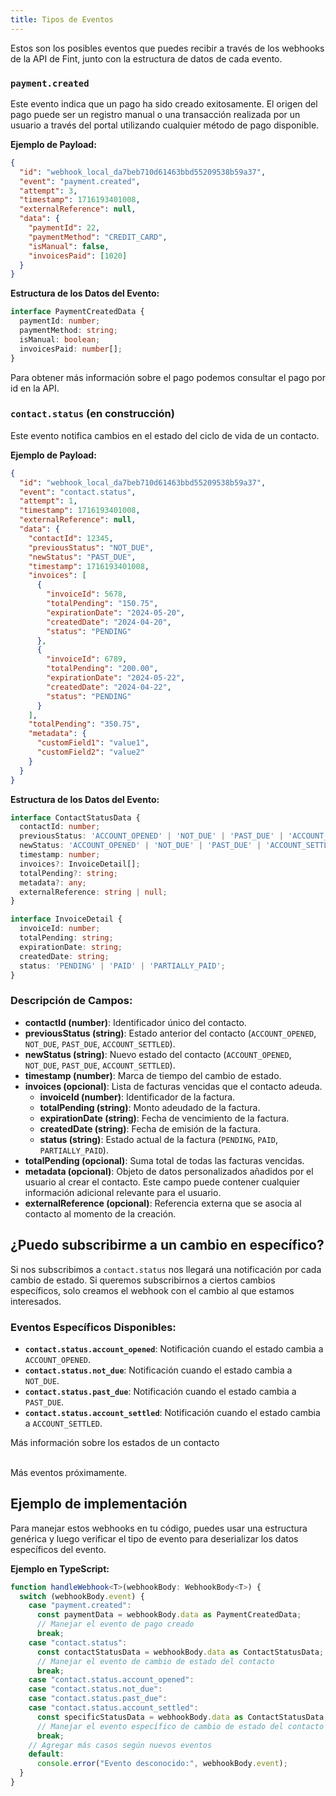 ```yaml
---
title: Tipos de Eventos
---
```


Estos son los posibles eventos que puedes recibir a través de los webhooks de la API de Fint, junto con la estructura de datos de cada evento.

<AccordionGroup>
<Accordion title="payment.created">

### `payment.created`

Este evento indica que un pago ha sido creado exitosamente. El origen del pago puede ser un registro manual o una transacción realizada por un usuario a través del portal utilizando cualquier método de pago disponible.

**Ejemplo de Payload:**

```json
{
  "id": "webhook_local_da7beb710d61463bbd55209538b59a37",
  "event": "payment.created",
  "attempt": 3,
  "timestamp": 1716193401008,
  "externalReference": null,
  "data": {
    "paymentId": 22,
    "paymentMethod": "CREDIT_CARD",
    "isManual": false,
    "invoicesPaid": [1020]
  }
}
```

**Estructura de los Datos del Evento:**

```typescript
interface PaymentCreatedData {
  paymentId: number;
  paymentMethod: string;
  isManual: boolean;
  invoicesPaid: number[];
}
```

Para obtener más información sobre el pago podemos consultar el pago por id en la API.

</Accordion>

<Accordion title="contact.status">

### `contact.status` (en construcción)

Este evento notifica cambios en el estado del ciclo de vida de un contacto.

**Ejemplo de Payload:**

```json
{
  "id": "webhook_local_da7beb710d61463bbd55209538b59a37",
  "event": "contact.status",
  "attempt": 1,
  "timestamp": 1716193401008,
  "externalReference": null,
  "data": {
    "contactId": 12345,
    "previousStatus": "NOT_DUE",
    "newStatus": "PAST_DUE",
    "timestamp": 1716193401008,
    "invoices": [
      {
        "invoiceId": 5678,
        "totalPending": "150.75",
        "expirationDate": "2024-05-20",
        "createdDate": "2024-04-20",
        "status": "PENDING"
      },
      {
        "invoiceId": 6789,
        "totalPending": "200.00",
        "expirationDate": "2024-05-22",
        "createdDate": "2024-04-22",
        "status": "PENDING"
      }
    ],
    "totalPending": "350.75",
    "metadata": {
      "customField1": "value1",
      "customField2": "value2"
    }
  }
}
```

**Estructura de los Datos del Evento:**

```typescript
interface ContactStatusData {
  contactId: number;
  previousStatus: 'ACCOUNT_OPENED' | 'NOT_DUE' | 'PAST_DUE' | 'ACCOUNT_SETTLED';
  newStatus: 'ACCOUNT_OPENED' | 'NOT_DUE' | 'PAST_DUE' | 'ACCOUNT_SETTLED';
  timestamp: number;
  invoices?: InvoiceDetail[];
  totalPending?: string;
  metadata?: any;
  externalReference: string | null;
}

interface InvoiceDetail {
  invoiceId: number;
  totalPending: string;
  expirationDate: string;
  createdDate: string;
  status: 'PENDING' | 'PAID' | 'PARTIALLY_PAID';
}
```

### Descripción de Campos:

- **contactId (number)**: Identificador único del contacto.
- **previousStatus (string)**: Estado anterior del contacto (`ACCOUNT_OPENED`, `NOT_DUE`, `PAST_DUE`, `ACCOUNT_SETTLED`).
- **newStatus (string)**: Nuevo estado del contacto (`ACCOUNT_OPENED`, `NOT_DUE`, `PAST_DUE`, `ACCOUNT_SETTLED`).
- **timestamp (number)**: Marca de tiempo del cambio de estado.
- **invoices (opcional)**: Lista de facturas vencidas que el contacto adeuda.
  - **invoiceId (number)**: Identificador de la factura.
  - **totalPending (string)**: Monto adeudado de la factura.
  - **expirationDate (string)**: Fecha de vencimiento de la factura.
  - **createdDate (string)**: Fecha de emisión de la factura.
  - **status (string)**: Estado actual de la factura (`PENDING`, `PAID`, `PARTIALLY_PAID`).
- **totalPending (opcional)**: Suma total de todas las facturas vencidas.
- **metadata (opcional)**: Objeto de datos personalizados añadidos por el usuario al crear el contacto. Este campo puede contener cualquier información adicional relevante para el usuario.
- **externalReference (opcional)**: Referencia externa que se asocia al contacto al momento de la creación.

## ¿Puedo subscribirme a un cambio en específico?

Si nos subscribimos a `contact.status` nos llegará una notificación por cada cambio de estado. Si queremos subscribirnos a ciertos cambios específicos, solo creamos el webhook con el cambio al que estamos interesados.

### Eventos Específicos Disponibles:

- **`contact.status.account_opened`**: Notificación cuando el estado cambia a `ACCOUNT_OPENED`.
- **`contact.status.not_due`**: Notificación cuando el estado cambia a `NOT_DUE`.
- **`contact.status.past_due`**: Notificación cuando el estado cambia a `PAST_DUE`.
- **`contact.status.account_settled`**: Notificación cuando el estado cambia a `ACCOUNT_SETTLED`.

Más información sobre los estados de un contacto

</Accordion>
</AccordionGroup>

<br />
<Note>Más eventos próximamente.</Note>
<br />



## Ejemplo de implementación

Para manejar estos webhooks en tu código, puedes usar una estructura genérica y luego verificar el tipo de evento para deserializar los datos específicos del evento.

**Ejemplo en TypeScript:**

```typescript
function handleWebhook<T>(webhookBody: WebhookBody<T>) {
  switch (webhookBody.event) {
    case "payment.created":
      const paymentData = webhookBody.data as PaymentCreatedData;
      // Manejar el evento de pago creado
      break;
    case "contact.status":
      const contactStatusData = webhookBody.data as ContactStatusData;
      // Manejar el evento de cambio de estado del contacto
      break;
    case "contact.status.account_opened":
    case "contact.status.not_due":
    case "contact.status.past_due":
    case "contact.status.account_settled":
      const specificStatusData = webhookBody.data as ContactStatusData;
      // Manejar el evento específico de cambio de estado del contacto
      break;
    // Agregar más casos según nuevos eventos
    default:
      console.error("Evento desconocido:", webhookBody.event);
  }
}
```